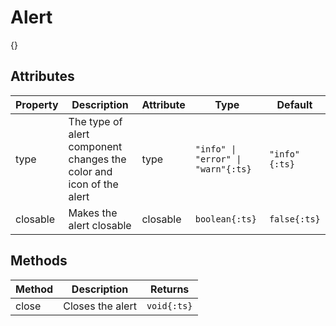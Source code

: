 
# Alert
{<ComponentPreview name="alert" />}

## Attributes
Property | Description | Attribute | Type | Default
--- | --- | --- | --- | ---
type | The type of alert component changes the color and icon of the alert | type | `"info" \| "error" \| "warn"{:ts}` | `"info"{:ts}`
closable | Makes the alert closable | closable | `boolean{:ts}` | `false{:ts}`

## Methods
Method | Description | Returns
--- | --- | ---
close | Closes the alert | `void{:ts}`

